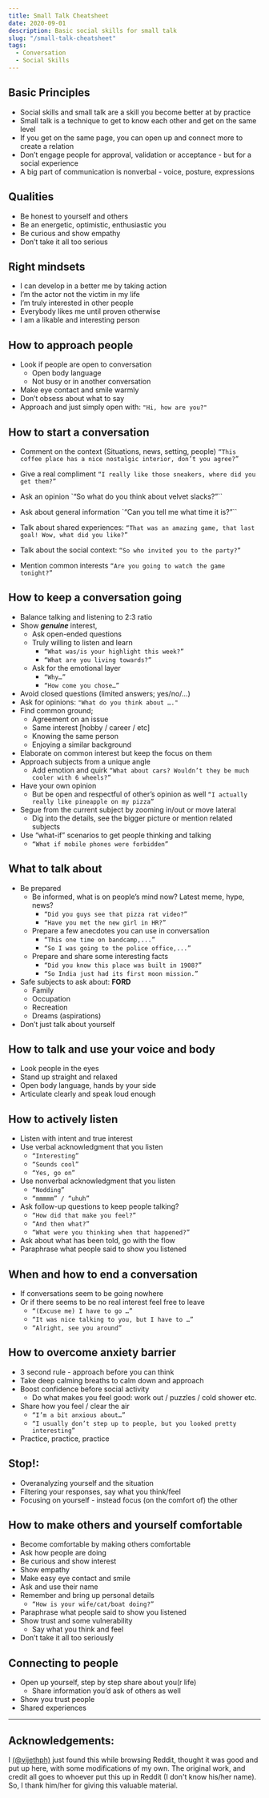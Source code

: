 ```yaml
---
title: Small Talk Cheatsheet
date: 2020-09-01
description: Basic social skills for small talk
slug: "/small-talk-cheatsheet"
tags:
  - Conversation
  - Social Skills
---
```


## **Basic Principles**

- Social skills and small talk are a skill you become better at by practice
- Small talk is a technique to get to know each other and get on the same level
- If you get on the same page, you can open up and connect more to create a relation
- Don’t engage people for approval, validation or acceptance - but for a social experience
- A big part of communication is nonverbal - voice, posture, expressions

## **Qualities**

- Be honest to yourself and others
- Be an energetic, optimistic, enthusiastic you
- Be curious and show empathy
- Don’t take it all too serious

## **Right mindsets**

- I can develop in a better me by taking action
- I’m the actor not the victim in my life
- I’m truly interested in other people
- Everybody likes me until proven otherwise
- I am a likable and interesting person

## **How to approach people**

- Look if people are open to conversation
  - Open body language
  - Not busy or in another conversation
- Make eye contact and smile warmly
- Don’t obsess about what to say
- Approach and just simply open with:
  `"Hi, how are you?"`

## **How to start a conversation**

- Comment on the context (Situations, news, setting, people)
  `“This coffee place has a nice nostalgic interior, don’t you agree?”`

- Give a real compliment
  `“I really like those sneakers, where did you get them?”`

- Ask an opinion
  `“So what do you think about velvet slacks?”``

- Ask about general information
  `“Can you tell me what time it is?”``

- Talk about shared experiences:
  `“That was an amazing game, that last goal! Wow, what did you like?”`

- Talk about the social context:
  `“So who invited you to the party?”`

- Mention common interests
  `“Are you going to watch the game tonight?”`

## **How to keep a conversation going**

- Balance talking and listening to 2:3 ratio
- Show **_genuine_** interest,
  - Ask open-ended questions
  - Truly willing to listen and learn
    - `“What was/is your highlight this week?”`
    - `“What are you living towards?”`
  - Ask for the emotional layer
    - `“Why…”`
    - `“How come you chose…”`
- Avoid closed questions (limited answers; yes/no/…)
- Ask for opinions:
  `"What do you think about …."`
- Find common ground;
  - Agreement on an issue
  - Same interest \[hobby / career / etc\]
  - Knowing the same person
  - Enjoying a similar background
- Elaborate on common interest but keep the focus on them
- Approach subjects from a unique angle
  - Add emotion and quirk
    `“What about cars? Wouldn’t they be much cooler with 6 wheels?”`
- Have your own opinion
  - But be open and respectful of other’s opinion as well
    `“I actually really like pineapple on my pizza”`
- Segue from the current subject by zooming in/out or move lateral
  - Dig into the details, see the bigger picture or mention related subjects
- Use “what-if” scenarios to get people thinking and talking
  - `“What if mobile phones were forbidden”`

## **What to talk about**

- Be prepared
  - Be informed, what is on people’s mind now? Latest meme, hype, news?
    - `“Did you guys see that pizza rat video?”`
    - `“Have you met the new girl in HR?”`
  - Prepare a few anecdotes you can use in conversation
    - `“This one time on bandcamp,...”`
    - `“So I was going to the police office,...”`
  - Prepare and share some interesting facts
    - `“Did you know this place was built in 1908?”`
    - `“So India just had its first moon mission.”`
- Safe subjects to ask about: **FORD**
  - Family
  - Occupation
  - Recreation
  - Dreams (aspirations)
- Don’t just talk about yourself

## **How to talk and use your voice and body**

- Look people in the eyes
- Stand up straight and relaxed
- Open body language, hands by your side
- Articulate clearly and speak loud enough

## **How to actively listen**

- Listen with intent and true interest
- Use verbal acknowledgment that you listen
  - `“Interesting”`
  - `“Sounds cool”`
  - `“Yes, go on”`
- Use nonverbal acknowledgment that you listen
  - `“Nodding”`
  - `“mmmmm” / “uhuh”`
- Ask follow-up questions to keep people talking?
  - `“How did that make you feel?”`
  - `“And then what?”`
  - `“What were you thinking when that happened?”`
- Ask about what has been told, go with the flow
- Paraphrase what people said to show you listened

## **When and how to end a conversation**

- If conversations seem to be going nowhere
- Or if there seems to be no real interest feel free to leave
  - `“(Excuse me) I have to go …”`
  - `“It was nice talking to you, but I have to …”`
  - `“Alright, see you around”`

## **How to overcome anxiety barrier**

- 3 second rule - approach before you can think
- Take deep calming breaths to calm down and approach
- Boost confidence before social activity
  - Do what makes you feel good: work out / puzzles / cold shower etc.
- Share how you feel / clear the air
  - `“I’m a bit anxious about…”`
  - `“I usually don’t step up to people, but you looked pretty interesting”`
- Practice, practice, practice

## **Stop!:**

- Overanalyzing yourself and the situation
- Filtering your responses, say what you think/feel
- Focusing on yourself - instead focus (on the comfort of) the other

## **How to make others and yourself comfortable**

- Become comfortable by making others comfortable
- Ask how people are doing
- Be curious and show interest
- Show empathy
- Make easy eye contact and smile
- Ask and use their name
- Remember and bring up personal details
  - `“How is your wife/cat/boat doing?”`
- Paraphrase what people said to show you listened
- Show trust and some vulnerability
  - Say what you think and feel
- Don’t take it all too seriously

## **Connecting to people**

- Open up yourself, step by step share about you(r life)
  - Share information you’d ask of others as well
- Show you trust people
- Shared experiences

---

## Acknowledgements:

I [(@vijethph)](https://github.com/vijethph) just found this while browsing Reddit, thought it was good and put up here, with some modifications of my own. The original work, and credit all goes to whoever put this up in Reddit (I don't know his/her name). So, I thank him/her for giving this valuable material.
